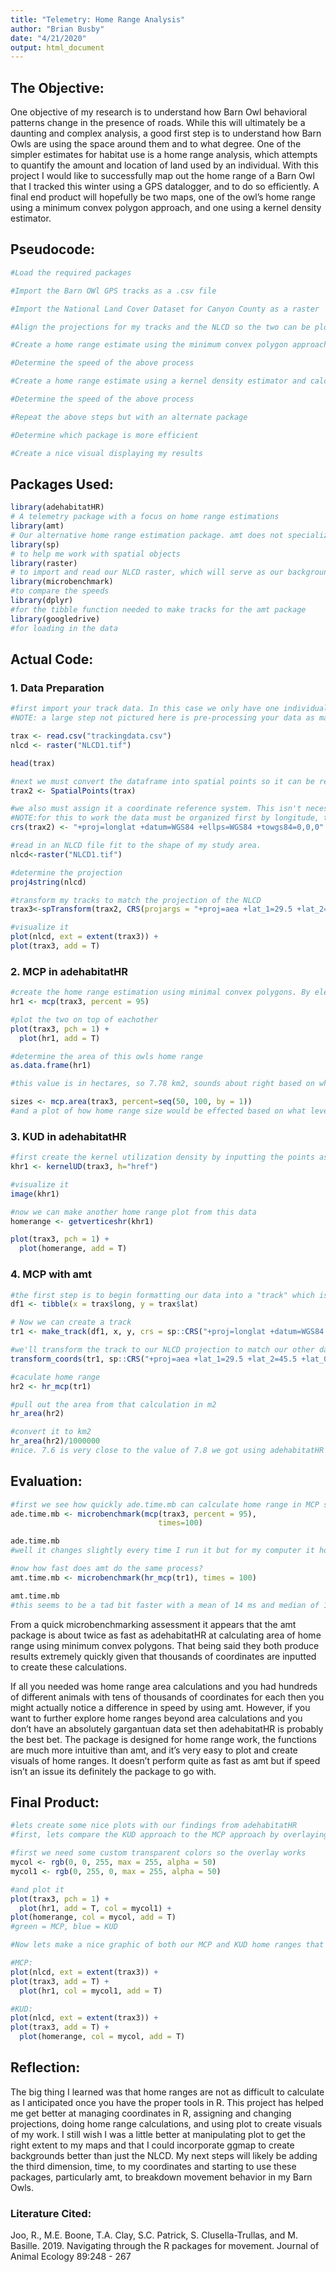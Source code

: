 ---
title: "Telemetry: Home Range Analysis"
author: "Brian Busby"
date: "4/21/2020"
output: html_document
---



## The Objective:  
 
  One objective of my research is to understand how Barn Owl behavioral patterns change in the presence of roads. While this will ultimately be a daunting and complex analysis, a good first step is to understand how Barn Owls are using the space around them and to what degree. One of the simpler estimates for habitat use is a home range analysis, which attempts to quantify the amount and location of land used by an individual. With this project I would like to successfully map out the home range of a Barn Owl that I tracked this winter using a GPS datalogger, and to do so efficiently. A final end product will hopefully be two maps, one of the owl's home range using a minimum convex polygon approach, and one using a kernel density estimator. 
  
## Pseudocode:

```{r}

#Load the required packages

#Import the Barn OWl GPS tracks as a .csv file

#Import the National Land Cover Dataset for Canyon County as a raster

#Align the projections for my tracks and the NLCD so the two can be plotted on top of eachother correctly

#Create a home range estimate using the minimum convex polygon approach and calculate area

#Determine the speed of the above process

#Create a home range estimate using a kernel density estimator and calculate area

#Determine the speed of the above process

#Repeat the above steps but with an alternate package

#Determine which package is more efficient 

#Create a nice visual displaying my results

```

## Packages Used:  

```{r, message=FALSE, warning=FALSE}

library(adehabitatHR)
# A telemetry package with a focus on home range estimations
library(amt)
# Our alternative home range estimation package. amt does not specialize in HRE as adehabitatHR does, however, it has a wide variety of uses for telemetry data. Therefore home ranges are not easily plottable from amt but we can compare area calculations
library(sp)
# to help me work with spatial objects
library(raster)
# to import and read our NLCD raster, which will serve as our background.
library(microbenchmark)
#to compare the speeds 
library(dplyr)
#for the tibble function needed to make tracks for the amt package
library(googledrive)
#for loading in the data

```

## Actual Code:


### 1. Data Preparation

```{r}
#first import your track data. In this case we only have one individual animal, so I can just read in the lat and long coordinates for each point. Since I'm just creating home ranges there is no need to read in time. 
#NOTE: a large step not pictured here is pre-processing your data as many telemetry units don't automatically compute this. See Joo et al. (2019) for more information.

trax <- read.csv("trackingdata.csv")
nlcd <- raster("NLCD1.tif")

head(trax)

#next we must convert the dataframe into spatial points so it can be read by the home range functions
trax2 <- SpatialPoints(trax)

#we also must assign it a coordinate reference system. This isn't necessary for the home range functions but it will make the area calculations simpler and will allow us to plot it with other background maps
#NOTE:for this to work the data must be organized first by longitude, then by latitute!
crs(trax2) <- "+proj=longlat +datum=WGS84 +ellps=WGS84 +towgs84=0,0,0" 

#read in an NLCD file fit to the shape of my study area. 
nlcd<-raster("NLCD1.tif")

#determine the projection
proj4string(nlcd)

#transform my tracks to match the projection of the NLCD
trax3<-spTransform(trax2, CRS(projargs = "+proj=aea +lat_1=29.5 +lat_2=45.5 +lat_0=23 +lon_0=-96 +x_0=0 +y_0=0 +datum=WGS84 +units=m +no_defs +ellps=WGS84 +towgs84=0,0,0" ))

#visualize it
plot(nlcd, ext = extent(trax3)) +
plot(trax3, add = T)

```


### 2. MCP in adehabitatHR

```{r}

#create the home range estimation using minimal convex polygons. By electing 95 we have chosen to exclude our outermost 5% of points 
hr1 <- mcp(trax3, percent = 95)

#plot the two on top of eachother
plot(trax3, pch = 1) +
  plot(hr1, add = T)

#determine the area of this owls home range
as.data.frame(hr1)

#this value is in hectares, so 7.78 km2, sounds about right based on what I've read in the literature

sizes <- mcp.area(trax3, percent=seq(50, 100, by = 1))
#and a plot of how home range size would be effected based on what level I selected. Recall, I went with the pretty standard 95%

```


### 3. KUD in adehabitatHR

```{r}
#first create the kernel utilization density by inputting the points as well as the smoothing method which here is just the default and is based on my data
khr1 <- kernelUD(trax3, h="href")

#visualize it
image(khr1)

#now we can make another home range plot from this data
homerange <- getverticeshr(khr1)

plot(trax3, pch = 1) +
  plot(homerange, add = T)

```


### 4. MCP with amt

```{r}

#the first step is to begin formatting our data into a "track" which is what amt functions can read
df1 <- tibble(x = trax$long, y = trax$lat)

# Now we can create a track
tr1 <- make_track(df1, x, y, crs = sp::CRS("+proj=longlat +datum=WGS84 +ellps=WGS84 +towgs84=0,0,0"))

#we'll transform the track to our NLCD projection to match our other data
transform_coords(tr1, sp::CRS("+proj=aea +lat_1=29.5 +lat_2=45.5 +lat_0=23 +lon_0=-96 +x_0=0 +y_0=0 +datum=WGS84 +units=m +no_defs +ellps=WGS84 +towgs84=0,0,0" ))

#caculate home range
hr2 <- hr_mcp(tr1)

#pull out the area from that calculation in m2
hr_area(hr2)

#convert it to km2
hr_area(hr2)/1000000
#nice. 7.6 is very close to the value of 7.8 we got using adehabitatHR

```

## Evaluation:  

```{r}
#first we see how quickly ade.time.mb can calculate home range in MCP style
ade.time.mb <- microbenchmark(mcp(trax3, percent = 95),
                                 times=100)

ade.time.mb
#well it changes slightly every time I run it but for my computer it hovers around a mean of 26 ms and a median of 21 ms

#now how fast does amt do the same process?
amt.time.mb <- microbenchmark(hr_mcp(tr1), times = 100)

amt.time.mb
#this seems to be a tad bit faster with a mean of 14 ms and median of 10
```

  From a quick microbenchmarking assessment it appears that the amt package is about twice as fast as adehabitatHR at calculating area of home range using minimum convex polygons. That being said they both produce results extremely quickly given that thousands of coordinates are inputted to create these calculations. 

  If all you needed was home range area calculations and you had hundreds of different animals with tens of thousands of coordinates for each then you might actually notice a difference in speed by using amt. However, if you want to further explore home ranges beyond area calculations and you don't have an absolutely gargantuan data set then adehabitatHR is probably the best bet. The package is designed for home range work, the functions are much more intuitive than amt, and it's very easy to plot and create visuals of home ranges. It doesn't perform quite as fast as amt but if speed isn't an issue its definitely the package to go with.


## Final Product:

```{r}

#lets create some nice plots with our findings from adehabitatHR
#first, lets compare the KUD approach to the MCP approach by overlaying the two plots

#first we need some custom transparent colors so the overlay works
mycol <- rgb(0, 0, 255, max = 255, alpha = 50)
mycol1 <- rgb(0, 255, 0, max = 255, alpha = 50)

#and plot it
plot(trax3, pch = 1) +
  plot(hr1, add = T, col = mycol1) +
plot(homerange, col = mycol, add = T)
#green = MCP, blue = KUD

#Now lets make a nice graphic of both our MCP and KUD home ranges that include the data points and a raster NLCD background

#MCP:
plot(nlcd, ext = extent(trax3)) +
plot(trax3, add = T) +
  plot(hr1, col = mycol1, add = T)

#KUD:
plot(nlcd, ext = extent(trax3)) +
plot(trax3, add = T) +
  plot(homerange, col = mycol, add = T)

```


## Reflection:

  The big thing I learned was that home ranges are not as difficult to calculate as I anticipated once you have the proper tools in R. This project has helped me get better at managing coordinates in R, assigning and changing projections, doing home range calculations, and using plot to create visuals of my work. I still wish I was a little better at manipulating plot to get the right extent to my maps and that I could incorporate ggmap to create backgrounds better than just the NLCD. My next steps will likely be adding the third dimension, time, to my coordinates and starting to use these packages, particularly amt, to breakdown movement behavior in my Barn Owls. 
  

### Literature Cited:

Joo, R., M.E. Boone, T.A. Clay, S.C. Patrick, S. Clusella-Trullas, and M. Basille. 2019. Navigating through the R packages for movement. Journal of Animal Ecology 89:248 - 267
